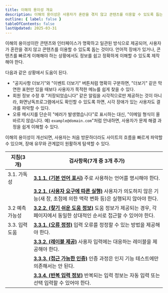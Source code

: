 ```yaml
---
title: 이해의 용이성 개요
description: 이해의 용이성은 사용자가 혼란을 겪지 않고 콘텐츠를 이용할 수 있도록 돕는 것
outline: { label: false }
tableOfContents: false
lastUpdated: 2025-03-31
---
```


이해의 용이성이란 콘텐츠와 인터페이스가 명확하고 일관된 방식으로 제공되어, 사용자가 혼란을 겪지 않고 콘텐츠를 이용할 수 있도록 돕는 것이다. 언어적 장애가 있거나, 콘텐츠를 빠르게 이해해야 하는 상황에서도 정보를 쉽고 정확하게 이해할 수 있도록 제작해야 한다.

다음과 같은 상황에서 도움이 된다.
- "공지사항 더보기"와 "이벤트 더보기" 버튼처럼 명확히 구분하면, "더보기" 같은 막연한 표현만 있을 때보다 사용자가 목적한 메뉴를 쉽게 찾을 수 있다.
- 회원 정보 수정 후 "저장되었습니다" 같은 알림을 시각적으로만 제공하는 것이 아니라, 화면낭독프로그램에서도 확인할 수 있도록 하면, 시각 장애가 있는 사용자도 결과를 파악할 수 있다.
- 오류 메시지를 단순히 "에러가 발생했습니다"로 표시하는 대신, "이메일 형식이 올바르지 않습니다. 예) `example@domain.com`"처럼 안내하면, 사용자가 문제 해결 과정을 쉽게 이해할 수 있다.

이해의 용이성이 개선되면, 사용자는 처음 방문하더라도 사이트의 흐름을 빠르게 파악할 수 있으며, 장애 유무와 관계없이 원활하게 탐색할 수 있다.

| **지침(3개)** | **검사항목(7개 중 3개 추가)** |
| --- | --- |
| 3.1. 가독성 | [**3.1.1. (기본 언어 표시)**](/kwcag22tech/3/1/1) 주로 사용하는 언어를 명시해야 한다. |
|| [**3.2.1. (사용자 요구에 따른 실행)**](/kwcag22tech/3/2/1) 사용자가 의도하지 않은 기능(새 창, 초점에 의한 맥락 변화 등)은 실행되지 않아야 한다. |
| 3.2 예측 가능성 | [**<Badge type="note" text="추가"/> 3.2.2. (찾기 쉬운 도움 정보)**](/kwcag22tech/3/2/2) 도움 정보가 제공되는 경우, 각 페이지에서 동일한 상대적인 순서로 접근할 수 있어야 한다. |
| 3.3. 입력 도움 | [**3.3.1. (오류 정정)**](/kwcag22tech/3/3/1) 입력 오류를 정정할 수 있는 방법을 제공해야 한다. |
|| [**3.3.2. (레이블 제공)**](/kwcag22tech/3/3/2) 사용자 입력에는 대응하는 레이블을 제공해야 한다. |
|| [**<Badge type="note" text="추가"/> 3.3.3. (접근 가능한 인증)**](/kwcag22tech/3/3/3) 인증 과정은 인지 기능 테스트에만 의존해서는 안 된다. |
|| [**<Badge type="note" text="추가"/> 3.3.4. (반복 입력 정보)**](/kwcag22tech/3/3/4) 반복되는 입력 정보는 자동 입력 또는 선택 입력할 수 있어야 한다. |